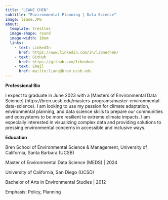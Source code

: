 ```yaml
---
title: "LIANE CHEN"
subtitle: "Environmental Planning | Data Science"
image: liane.JPG
about: 
  template: trestles
  image-shape: round
  image-width: 18em
  links:
    - text: LinkedIn
      href: https://www.linkedin.com/in/lianechen/ 
    - text: GitHub
      href: https://github.com/lchenhub 
    - text: Email
      href: mailto:liane@bren.ucsb.edu
---
```


**Professional Bio**

I expect to graduate in June 2023 with a \[Masters of Environmental Data Science\] (https://bren.ucsb.edu/masters-programs/master-environmental-data-science). I am looking to use my passion for climate adaptation, environmental planning, and data science skills to prepare our communities and ecosystems to be more resilient to extreme climate impacts. I am especially interested in visualizing complex data and providing solutions to pressing environmental concerns in accessible and inclusive ways.

**Education**

Bren School of Environmental Science & Management, University of California, Santa Barbara (UCSB)

Master of Environmental Data Science (MEDS) \| 2024

University of California, San Diego (UCSD)

Bachelor of Arts in Environmental Studies \| 2012

Emphasis: Policy, Planning
